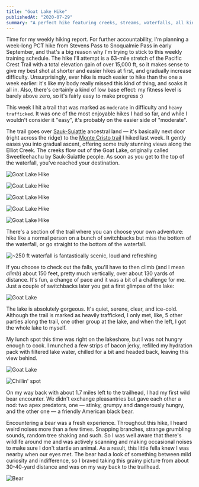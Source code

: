 ```yaml
---
title: "Goat Lake Hike"
publishedAt: "2020-07-29"
summary: "A perfect hike featuring creeks, streams, waterfalls, all kinds of forests, from birch to brush to old growth, and the payoff is one of the most beautiful lakes out there."
---
```


Time for my weekly hiking report. For further accountability, I'm planning a week-long PCT hike from Stevens Pass to Snoqualmie Pass in early September, and that's a big reason why I'm trying to stick to this weekly training schedule. The hike I'll attempt is a 63-mile stretch of the Pacific Crest Trail with a total elevation gain of over 15,000 ft, so it makes sense to give my best shot at shorter and easier hikes at first, and gradually increase difficulty. Unsurprisingly, ever hike is much easier to hike than the one a week earlier: it's like my body really missed this kind of thing, and soaks it all in. Also, there's certainly a kind of low base effect: my fitness level is barely above zero, so it's fairly easy to make progress :)

This week I hit a trail that was marked as `moderate` in difficulty and `heavy trafficked`. It was one of the most enjoyable hikes I had so far, and while I wouldn't consider it "easy", it's probably on the easier side of "moderate".



The trail goes over [Sauk-Suiattle](https://en.wikipedia.org/wiki/Sauk-Suiattle_Indian_Tribe_of_Washington) ancestral land — it's basically next door (right across the ridge) to the [Monte Cristo trail](https://rosnovsky.us/blog/2020/07/22/monte-cristo-ghost-town-trail/) I hiked last week. It gently eases you into gradual ascent, offering some truly stunning views along the Elliot Creek. The creeks flow out of the Goat Lake, originally called Sweetleehachu by Sauk-Suiattle people. As soon as you get to the top of the waterfall, you've reached your destination.

![Goat Lake Hike](https://cdn.sanity.io/images/n3o7a5dl/production/385cd1d10b4b6c1a9aad6c8b8349f2dfadd3e283-1600x2134.jpg)

![Goat Lake Hike](https://cdn.sanity.io/images/n3o7a5dl/production/e93998bc88929345c84228530b278481be204816-1600x2134.jpg)

![Goat Lake Hike](https://cdn.sanity.io/images/n3o7a5dl/production/8b17b53fca6ef950ccacd57cd25014ef33d898fc-1600x1200.jpg)

![Goat Lake Hike](https://cdn.sanity.io/images/n3o7a5dl/production/e2d3f320d085118c70716a826a8aa1f1553c8f55-1600x1200.jpg)

![Goat Lake Hike](https://cdn.sanity.io/images/n3o7a5dl/production/ae7dfeaba7277a2e0b576cd32f74c9a0bdf83b3e-1600x2134.jpg)

There's a section of the trail where you can choose your own adventure: hike like a normal person on a bunch of switchbacks but miss the bottom of the waterfall, or go straight to the bottom of the waterfall.

![~250 ft waterfall is fantastically scenic, loud and refreshing](https://cdn.sanity.io/images/n3o7a5dl/production/5a7a9fb1121a08419030e28dd330a655e9d7f60a-2000x920.jpg)

If you choose to check out the falls, you'll have to then climb (and I mean _climb_) about 150 feet, pretty much vertically, over about 130 yards of distance. It's fun, a change of pace and it was a bit of a challenge for me. Just a couple of switchbacks later you get a first glimpse of the lake:

![Goat Lake](https://cdn.sanity.io/images/n3o7a5dl/production/6c1742352ea9a992d5da4df63d38a4bb9909e758-2000x1500.jpg)

The lake is absolutely gorgeous. It's quiet, serene, clear, and ice-cold. Although the trail is marked as heavily trafficked, I only met, like, 5 other parties along the trail, one other group at the lake, and when the left, I got the whole lake to myself.

My lunch spot this time was right on the lakeshore, but I was not hungry enough to cook. I munched a few strips of bacon jerky, refilled my hydration pack with filtered lake water, chilled for a bit and headed back, leaving this view behind.

![Goat Lake](https://cdn.sanity.io/images/n3o7a5dl/production/5225601c82ab4b2f22af50d181f8652a40ff4e22-2000x1393.jpg)

![Chillin' spot](https://cdn.sanity.io/images/n3o7a5dl/production/4df7745096afe6f593b9f7e78f28443e972c0637-1600x1200.jpg)

On my way back with about 1.7 miles left to the trailhead, I had my first wild bear encounter. We didn't exchange pleasantries but gave each other a nod: two apex predators, one — stinky, grumpy and dangerously hungry, and the other one — a friendly American black bear.

Encountering a bear was a fresh experience. Throughout this hike, I heard weird noises more than a few times. Snapping branches, strange grumbling sounds, random tree shaking and such. So I was well aware that there's wildlife around me and was actively scanning and making occasional noises to make sure I don't startle an animal. As a result, this little fella knew I was nearby when our eyes met. The bear had a look of something between mild curiosity and indifference, so I braved taking this grainy picture from about 30-40-yard distance and was on my way back to the trailhead.

![Bear](https://cdn.sanity.io/images/n3o7a5dl/production/61dd5b5a6a55fc5e316b80c14d8084b29a723800-875x897.jpg)
